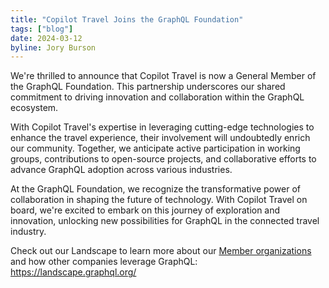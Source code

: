 ```yaml
---
title: "Copilot Travel Joins the GraphQL Foundation"
tags: ["blog"]
date: 2024-03-12
byline: Jory Burson
---
```


We're thrilled to announce that Copilot Travel is now a General Member of the GraphQL Foundation. This partnership underscores our shared commitment to driving innovation and collaboration within the GraphQL ecosystem.

With Copilot Travel's expertise in leveraging cutting-edge technologies to enhance the travel experience, their involvement will undoubtedly enrich our community. Together, we anticipate active participation in working groups, contributions to open-source projects, and collaborative efforts to advance GraphQL adoption across various industries.

At the GraphQL Foundation, we recognize the transformative power of collaboration in shaping the future of technology. With Copilot Travel on board, we're excited to embark on this journey of exploration and innovation, unlocking new possibilities for GraphQL in the connected travel industry.

Check out our Landscape to learn more about our [Member organizations](https://graphql.org/foundation/members/) and how other companies leverage GraphQL: https://landscape.graphql.org/

